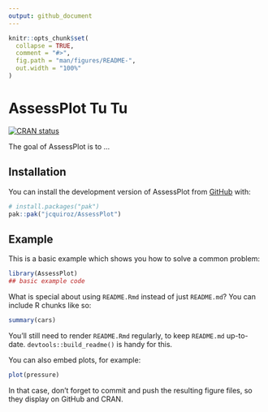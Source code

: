 ```yaml
---
output: github_document
---
```


<!-- README.md is generated from README.Rmd. Please edit that file -->

```r
knitr::opts_chunk$set(
  collapse = TRUE,
  comment = "#>",
  fig.path = "man/figures/README-",
  out.width = "100%"
)
```

# AssessPlot Tu Tu

<!-- badges: start -->
[![CRAN status](https://www.r-pkg.org/badges/version/AssessPlot)](https://CRAN.R-project.org/package=AssessPlot)
<!-- badges: end -->

The goal of AssessPlot is to ...

## Installation

You can install the development version of AssessPlot from [GitHub](https://github.com/) with:

``` r
# install.packages("pak")
pak::pak("jcquiroz/AssessPlot")
```

## Example

This is a basic example which shows you how to solve a common problem:

```r
library(AssessPlot)
## basic example code
```

What is special about using `README.Rmd` instead of just `README.md`? You can include R chunks like so:

```r
summary(cars)
```

You'll still need to render `README.Rmd` regularly, to keep `README.md` up-to-date. `devtools::build_readme()` is handy for this.

You can also embed plots, for example:

```r
plot(pressure)
```

In that case, don't forget to commit and push the resulting figure files, so they display on GitHub and CRAN.
